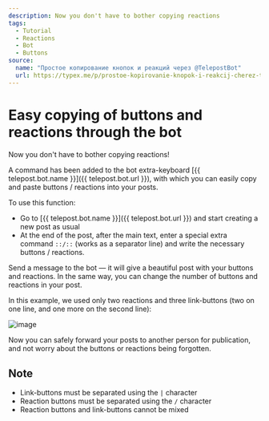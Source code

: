 ```yaml
---
description: Now you don't have to bother copying reactions
tags:
  - Tutorial
  - Reactions
  - Bot
  - Buttons
source:
  name: "Простое копирование кнопок и реакций через @TelepostBot"
  url: https://typex.me/p/prostoe-kopirovanie-knopok-i-reakcij-cherez-telepostbot-11-08
---
```


# Easy copying of buttons and reactions through the bot

Now you don't have to bother copying reactions!

A command has been added to the bot extra-keyboard [{{ telepost.bot.name }}]({{ telepost.bot.url }}), with which you can easily copy and paste buttons / reactions into your posts.

To use this function:

* Go to [{{ telepost.bot.name }}]({{ telepost.bot.url }}) and start creating a new post as usual
* At the end of the post, after the main text, enter a special extra command `::/::` (works as a separator line) and write the necessary buttons / reactions.

Send a message to the bot — it will give a beautiful post with your buttons and reactions. In the same way, you can change the number of buttons and reactions in your post.

In this example, we used only two reactions and three link-buttons (two on one line, and one more on the second line):

![image](https://user-images.githubusercontent.com/24430718/127932584-6f7766ea-6812-490a-b201-b2532f36d24b.png)

Now you can safely forward your posts to another person for publication, and not worry about the buttons or reactions being forgotten.

## Note

* Link-buttons must be separated using the `|` character
* Reaction buttons must be separated using the `/` character
* Reaction buttons and link-buttons cannot be mixed
